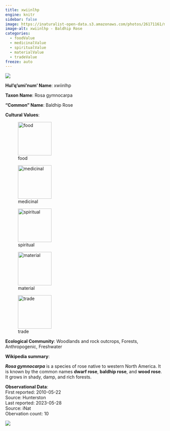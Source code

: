 ```yaml
---
title: xwiinlhp
engine: knitr
sidebar: false
image: https://inaturalist-open-data.s3.amazonaws.com/photos/26171161/medium.jpeg
image-alt: xwiinlhp - Baldhip Rose
categories:
  - foodValue
  - medicinalValue
  - spiritualValue
  - materialValue
  - tradeValue
freeze: auto
---
```

![](https://inaturalist-open-data.s3.amazonaws.com/photos/26171161/medium.jpeg){fig-alt="xwiinlhp - Baldhip Rose"}

**Hul'q'umi'num' Name**: xwiinlhp



**Taxon Name**: Rosa gymnocarpa

**"Common" Name**: Baldhip Rose

**Cultural Values**:  

::: {layout-nrow=1 style="width:60%"}
![food](/files/food.svg){width=106px}

![medicinal](/files/medicinal.svg){width=106px}

![spiritual](/files/spiritual.svg){width=106px}

![material](/files/material.svg){width=106px}

![trade](/files/trade.svg){width=106px}
:::

**Ecological Community**: Woodlands and rock outcrops, Forests, Anthropogenic, Freshwater

**Wikipedia summary**:  
<p class="mw-empty-elt">
</p>

<p><i><b>Rosa gymnocarpa</b></i> is a species of rose native to western North America. It is known by the common names <b>dwarf rose</b>, <b>baldhip rose</b>, and <b>wood rose</b>. It grows in shady, damp, and rich forests.

**Observational Data**:   
First reported: 2010-05-22  
Source: Hunterston  
Last reported: 2023-05-28  
Source: iNat  
Obervation count: 10

![](community_dist.png)

